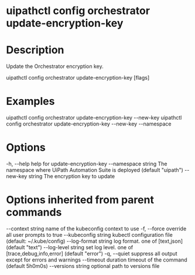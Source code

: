 ﻿# uipathctl config orchestrator update-encryption-key

# Description

Update the Orchestrator encryption key.

uipathctl config orchestrator update-encryption-key [flags]

# Examples

uipathctl config orchestrator update-encryption-key --new-key <key>
uipathctl config orchestrator update-encryption-key --new-key <key> --namespace <namespace>

# Options

-h, --help               help for update-encryption-key
    --namespace string   The namespace where UiPath Automation Suite is deployed (default "uipath")
    --new-key string     The encryption key to update

# Options inherited from parent commands

--context string      name of the kubeconfig context to use
  -f, --force               override all user prompts to true
      --kubeconfig string   kubectl configuration file (default: ~/.kube/config)
      --log-format string   log format. one of [text,json] (default "text")
      --log-level string    set log level. one of [trace,debug,info,error] (default "error")
  -q, --quiet               suppress all output except for errors and warnings
      --timeout duration    timeout of the command (default 5h0m0s)
      --versions string     optional path to versions file
